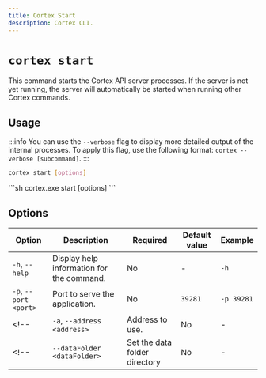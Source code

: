 ```yaml
---
title: Cortex Start
description: Cortex CLI.
---
```



# `cortex start`

This command starts the Cortex API server processes.
If the server is not yet running, the server will automatically be started when running other Cortex commands. 

## Usage
:::info
You can use the `--verbose` flag to display more detailed output of the internal processes. To apply this flag, use the following format: `cortex --verbose [subcommand]`.
:::
<Tabs>
  <TabItem value="MacOs/Linux" label="MacOs/Linux">
  ```sh
  cortex start [options]
  ```
  </TabItem>
  <TabItem value="Windows" label="Windows">
  ```sh
  cortex.exe start [options]
  ```
  </TabItem>
</Tabs>


## Options

| Option                       | Description                               | Required | Default value | Example                       |
| ---------------------------- | ----------------------------------------- | -------- | ------------- | ----------------------------- |
| `-h`, `--help`               | Display help information for the command.  | No       | -             | `-h`                          |
| `-p`, `--port <port>`        | Port to serve the application.             | No       | `39281`       | `-p 39281`                     |
<!-- | `-a`, `--address <address>`  | Address to use.                            | No       | -             | `-a 192.168.1.1`              | -->
<!--| `--dataFolder <dataFolder>`  | Set the data folder directory             | No       | -             | `--dataFolder /path/to/data`  | -->

